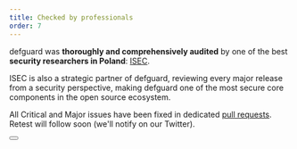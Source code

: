 ```yaml
---
title: Checked by professionals
order: 7
---
```



defguard was **thoroughly and comprehensively audited** by one of the best **security researchers in Poland**: [ISEC](https://isec.pl/).

ISEC is also a strategic partner of defguard, reviewing every major release from a security perspective, making defguard one of the most secure core components in the open source ecosystem.

All Critical and Major issues have been fixed in dedicated [pull requests](https://github.com/DefGuard/defguard/pulls?q=is%3Apr+is%3Aclosed). Retest will follow soon (we'll notify on our Twitter).

<a class="no-decoration button-link" href="/pdf/isec-defguard.pdf" target="_blank">
  <Button text="Download report" size="large" />
</a>
